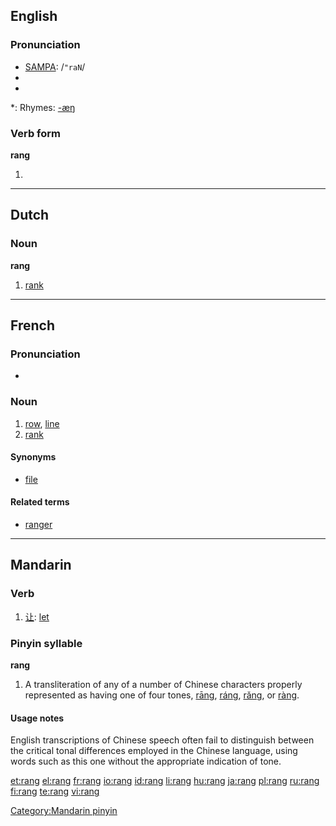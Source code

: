 {{see|rāng|ráng|rǎng|ràng}}
==English==

===Pronunciation===
* [[w:SAMPA|SAMPA]]: /<tt>"raN</tt>/
* {{IPA|/ˈɹeɪŋ/}}
* {{audio|en-us-rang.ogg|Audio (US)}}

*: Rhymes: [[Rhymes:English:-æŋ|-æŋ]]

===Verb form===
'''rang'''

# {{past tense of| to [[ring]]}}

----

==Dutch==

===Noun===
'''rang''' {{m}}

# [[rank]]

----

==French==

===Pronunciation===
* {{audio|Fr-rang.ogg|audio}}

===Noun===
{{fr-noun|m}}

# [[row]], [[line]]
# [[rank]]

====Synonyms====
* [[file]]

====Related terms====
* [[ranger]]

----

==Mandarin==

===Verb===
{{cmn-verb|p|pin=ràng|pint=rang4}}

# [[让]]: [[let]]

===Pinyin syllable===
'''rang'''

# A transliteration of any of a number of Chinese characters properly represented as having one of four tones, [[rāng]], [[ráng]], [[rǎng]], or [[ràng]].

====Usage notes====
English transcriptions of Chinese speech often fail to distinguish between the critical tonal differences employed in the Chinese language, using words such as this one without the appropriate indication of tone.

{{zh-attention}}

[[Category:Mandarin pinyin]]

[[et:rang]]
[[el:rang]]
[[fr:rang]]
[[io:rang]]
[[id:rang]]
[[li:rang]]
[[hu:rang]]
[[ja:rang]]
[[pl:rang]]
[[ru:rang]]
[[fi:rang]]
[[te:rang]]
[[vi:rang]]